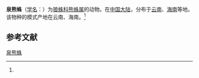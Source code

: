 {{Speciesbox
| name = 泉熊蛛
| status = 
| status_system = 
| image = 
| genus = Arctosa
| species = springiosa
| authority = (Yin et al, 1993)<ref name='id13797'>{{cite web| url =http://www.bioinfo.cn/db05/BjdwSpecies.php?action=view&id=13797| title =泉熊蛛| work =《中国动物物种编目数据库》| publisher =中国科学院微生物研究所| author =中国科学院动物研究所| accessdate =2009-04-28| deadurl =yes| archiveurl =https://web.archive.org/web/20160305025028/http://www.bioinfo.cn/db05/BjdwSpecies.php?action=view&id=13797| archivedate =2016-03-05}}</ref>
}}

'''泉熊蛛'''（[[学名|学名]]：{{lang|la|''Arctosa springiosa''}}）为[[狼蛛科|狼蛛科]][[熊蛛属|熊蛛属]]的动物。在[[中国大陆|中国大陆]]，分布于[[云南|云南]]、[[海南|海南]]等地。该物种的模式产地在云南、海南。<ref name='id13797'/>

== 参考文献 ==
{{reflist}}

{{Wikispecies|Arctosa springiosa}}
{{Taxonbar|from=Q732075}}

[[Category:熊蛛属|泉熊蛛]]


{{蜘蛛小作品}}